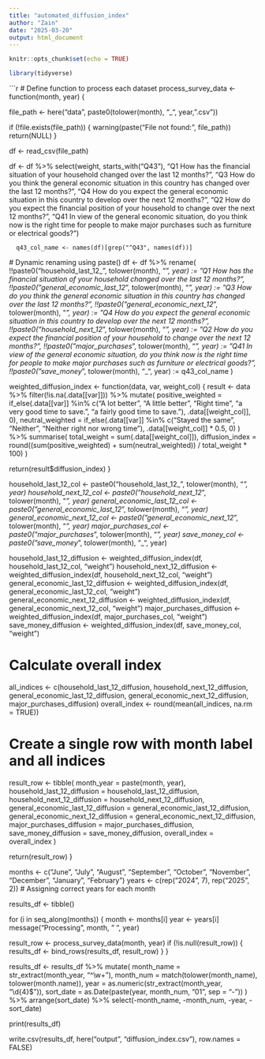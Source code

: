 ---
title: "automated_diffusion_index"
author: "Zain"
date: "2025-03-20"
output: html_document
---

```{r setup, include=FALSE}
knitr::opts_chunk$set(echo = TRUE)
```

```{r}

library(tidyverse)

```

```{r}

# Define function to process each dataset
process_survey_data <- function(month, year) {
  

  file_path <- here("data", paste0(tolower(month), "_", year, ".csv"))
  

  if (!file.exists(file_path)) {
    warning(paste("File not found:", file_path))
    return(NULL)
  }
  

  df <- read_csv(file_path)

  df <- df %>% 
    select(weight,
            starts_with("Q43"),
           "Q1 How has the financial situation of your household changed over the last 12 months?",
           "Q3 How do you think the general economic situation in this country has changed over the last 12 months?",
           "Q4 How do you expect the general economic situation in this country to develop over the next 12 months?",
           "Q2 How do you expect the financial position of your household to change over the next 12 months?",
           "Q41 In view of the general economic situation, do you think now is the right time for people to make major purchases such as furniture or electrical goods?")
  
      q43_col_name <- names(df)[grep("^Q43", names(df))]
  
  # Dynamic renaming using paste()
  df <- df %>% rename(
    !!paste0("household_last_12_", tolower(month), "_", year) := "Q1 How has the financial situation of your household changed over the last 12 months?",
    !!paste0("general_economic_last_12_", tolower(month), "_", year) := "Q3 How do you think the general economic situation in this country has changed over the last 12 months?",
    !!paste0("general_economic_next_12_", tolower(month), "_", year) := "Q4 How do you expect the general economic situation in this country to develop over the next 12 months?",
    !!paste0("household_next_12_", tolower(month), "_", year) := "Q2 How do you expect the financial position of your household to change over the next 12 months?",
    !!paste0("major_purchases_", tolower(month), "_", year) := "Q41 In view of the general economic situation, do you think now is the right time for people to make major purchases such as furniture or electrical goods?",
     !!paste0("save_money_", tolower(month), "_", year) := q43_col_name
)

 
  
  

  
weighted_diffusion_index <- function(data, var, weight_col) {
  result <- data %>%
    filter(!is.na(.data[[var]])) %>%
    mutate(
      positive_weighted = if_else(.data[[var]] %in% c("A lot better", "A little better", "Right time", "a very good time to save.", "a fairly good time to save."), .data[[weight_col]], 0),
      neutral_weighted = if_else(.data[[var]] %in% c("Stayed the same", "Neither", "Neither right nor wrong time"), .data[[weight_col]] * 0.5, 0)
    ) %>%
    summarise(
      total_weight = sum(.data[[weight_col]]),
      diffusion_index = round((sum(positive_weighted) + sum(neutral_weighted)) / total_weight * 100)
    )
  
  return(result$diffusion_index)
}


  household_last_12_col <- paste0("household_last_12_", tolower(month), "_", year)
  household_next_12_col <- paste0("household_next_12_", tolower(month), "_", year)
  general_economic_last_12_col <- paste0("general_economic_last_12_", tolower(month), "_", year)
  general_economic_next_12_col <- paste0("general_economic_next_12_", tolower(month), "_", year)
  major_purchases_col <- paste0("major_purchases_", tolower(month), "_", year)
  save_money_col <- paste0("save_money_", tolower(month), "_", year) 
  

  household_last_12_diffusion <- weighted_diffusion_index(df, household_last_12_col, "weight")
  household_next_12_diffusion <- weighted_diffusion_index(df, household_next_12_col, "weight")
  general_economic_last_12_diffusion <- weighted_diffusion_index(df, general_economic_last_12_col, "weight")
  general_economic_next_12_diffusion <- weighted_diffusion_index(df, general_economic_next_12_col, "weight")
  major_purchases_diffusion <- weighted_diffusion_index(df, major_purchases_col, "weight")
  save_money_diffusion <- weighted_diffusion_index(df, save_money_col, "weight")  
  
  


# Calculate overall index
all_indices <- c(household_last_12_diffusion, household_next_12_diffusion, 
                 general_economic_last_12_diffusion, general_economic_next_12_diffusion, 
                 major_purchases_diffusion)
overall_index <- round(mean(all_indices, na.rm = TRUE))



# Create a single row with month label and all indices
result_row <- tibble(
  month_year = paste(month, year),
  household_last_12_diffusion = household_last_12_diffusion,
  household_next_12_diffusion = household_next_12_diffusion,
  general_economic_last_12_diffusion = general_economic_last_12_diffusion,
  general_economic_next_12_diffusion = general_economic_next_12_diffusion,
  major_purchases_diffusion = major_purchases_diffusion,
  save_money_diffusion = save_money_diffusion,
  overall_index = overall_index
)
  
  
  return(result_row)
}

months <- c("June", "July", "August", "September", "October", "November", "December", "January", "February")
years <- c(rep("2024", 7), rep("2025", 2))  # Assigning correct years for each month


results_df <- tibble()


for (i in seq_along(months)) {
  month <- months[i]
  year <- years[i]
  message("Processing ", month, " ", year)
  
  result_row <- process_survey_data(month, year)
  if (!is.null(result_row)) {
    results_df <- bind_rows(results_df, result_row)
  }
}

results_df <- results_df %>%
  mutate(
    month_name = str_extract(month_year, "^\\w+"),
    month_num = match(tolower(month_name), tolower(month.name)),
    year = as.numeric(str_extract(month_year, "\\d{4}$")),
    sort_date = as.Date(paste(year, month_num, "01", sep = "-"))
  ) %>%
  arrange(sort_date) %>%
  select(-month_name, -month_num, -year, -sort_date)


print(results_df)



 write.csv(results_df, here("output", "diffusion_index.csv"), row.names = FALSE)





